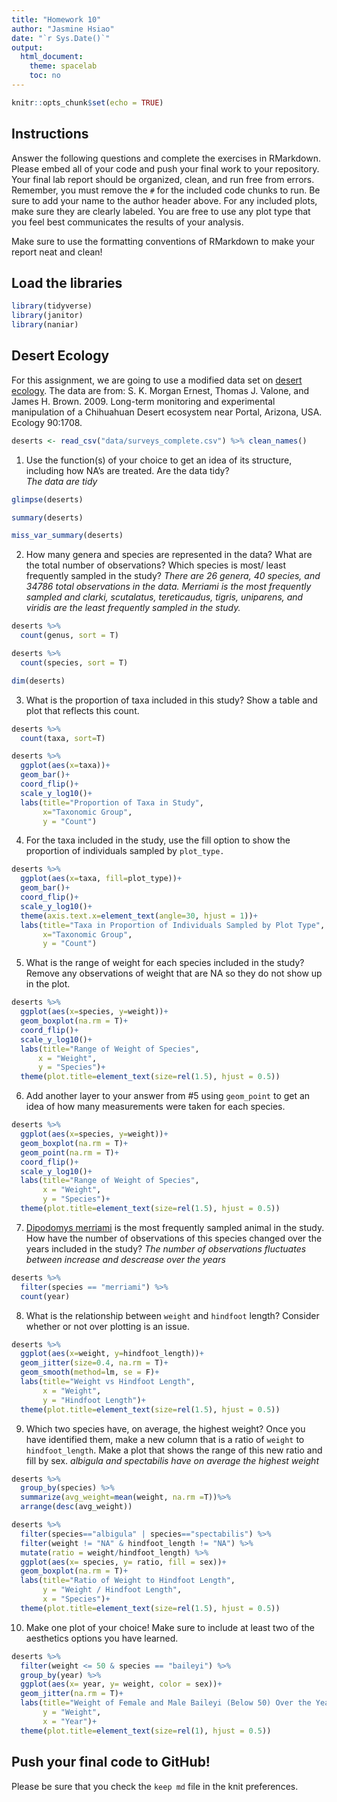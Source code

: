 ```yaml
---
title: "Homework 10"
author: "Jasmine Hsiao"
date: "`r Sys.Date()`"
output:
  html_document:
    theme: spacelab
    toc: no
---
```


```r
knitr::opts_chunk$set(echo = TRUE)
```

## Instructions
Answer the following questions and complete the exercises in RMarkdown. Please embed all of your code and push your final work to your repository. Your final lab report should be organized, clean, and run free from errors. Remember, you must remove the `#` for the included code chunks to run. Be sure to add your name to the author header above. For any included plots, make sure they are clearly labeled. You are free to use any plot type that you feel best communicates the results of your analysis.  

Make sure to use the formatting conventions of RMarkdown to make your report neat and clean!  

## Load the libraries
```r
library(tidyverse)
library(janitor)
library(naniar)
``` 

## Desert Ecology
For this assignment, we are going to use a modified data set on [desert ecology](http://esapubs.org/archive/ecol/E090/118/). The data are from: S. K. Morgan Ernest, Thomas J. Valone, and James H. Brown. 2009. Long-term monitoring and experimental manipulation of a Chihuahuan Desert ecosystem near Portal, Arizona, USA. Ecology 90:1708.
```r
deserts <- read_csv("data/surveys_complete.csv") %>% clean_names()
```

1. Use the function(s) of your choice to get an idea of its structure, including how NA's are treated. Are the data tidy?  
*The data are tidy*
```r
glimpse(deserts)
```
```r
summary(deserts)
```

```r
miss_var_summary(deserts)
```

2. How many genera and species are represented in the data? What are the total number of observations? Which species is most/ least frequently sampled in the study?
*There are 26 genera, 40 species, and 34786 total observations in the data. Merriami is the most frequently sampled and clarki, scutalatus, tereticaudus, tigris, uniparens, and viridis are the least frequently sampled in the study.*
```r
deserts %>% 
  count(genus, sort = T)
```
```r
deserts %>% 
  count(species, sort = T)
```
```r
dim(deserts)
```

3. What is the proportion of taxa included in this study? Show a table and plot that reflects this count.
```r
deserts %>% 
  count(taxa, sort=T)
```


```r
deserts %>% 
  ggplot(aes(x=taxa))+
  geom_bar()+
  coord_flip()+
  scale_y_log10()+
  labs(title="Proportion of Taxa in Study",
       x="Taxonomic Group",
       y = "Count")
```

4. For the taxa included in the study, use the fill option to show the proportion of individuals sampled by `plot_type.`
```r
deserts %>% 
  ggplot(aes(x=taxa, fill=plot_type))+
  geom_bar()+
  coord_flip()+
  scale_y_log10()+
  theme(axis.text.x=element_text(angle=30, hjust = 1))+
  labs(title="Taxa in Proportion of Individuals Sampled by Plot Type",
       x="Taxonomic Group",
       y = "Count")
```
5. What is the range of weight for each species included in the study? Remove any observations of weight that are NA so they do not show up in the plot.
```r
deserts %>% 
  ggplot(aes(x=species, y=weight))+
  geom_boxplot(na.rm = T)+
  coord_flip()+
  scale_y_log10()+
  labs(title="Range of Weight of Species",
      x = "Weight",
      y = "Species")+
  theme(plot.title=element_text(size=rel(1.5), hjust = 0.5))
```

6. Add another layer to your answer from #5 using `geom_point` to get an idea of how many measurements were taken for each species.
```r
deserts %>% 
  ggplot(aes(x=species, y=weight))+
  geom_boxplot(na.rm = T)+
  geom_point(na.rm = T)+
  coord_flip()+
  scale_y_log10()+
  labs(title="Range of Weight of Species",
       x = "Weight",
       y = "Species")+
  theme(plot.title=element_text(size=rel(1.5), hjust = 0.5))
```

7. [Dipodomys merriami](https://en.wikipedia.org/wiki/Merriam's_kangaroo_rat) is the most frequently sampled animal in the study. How have the number of observations of this species changed over the years included in the study?
*The number of observations fluctuates between increase and descrease over the years*
```r
deserts %>% 
  filter(species == "merriami") %>% 
  count(year)
```

8. What is the relationship between `weight` and `hindfoot` length? Consider whether or not over plotting is an issue.
```r
deserts %>% 
  ggplot(aes(x=weight, y=hindfoot_length))+
  geom_jitter(size=0.4, na.rm = T)+
  geom_smooth(method=lm, se = F)+
  labs(title="Weight vs Hindfoot Length",
       x = "Weight",
       y = "Hindfoot Length")+
  theme(plot.title=element_text(size=rel(1.5), hjust = 0.5))
```


9. Which two species have, on average, the highest weight? Once you have identified them, make a new column that is a ratio of `weight` to `hindfoot_length`. Make a plot that shows the range of this new ratio and fill by sex.
*albigula and spectabilis have on average the highest weight* 
```r
deserts %>% 
  group_by(species) %>%
  summarize(avg_weight=mean(weight, na.rm =T))%>% 
  arrange(desc(avg_weight))
```
```r
deserts %>% 
  filter(species=="albigula" | species=="spectabilis") %>%
  filter(weight != "NA" & hindfoot_length != "NA") %>% 
  mutate(ratio = weight/hindfoot_length) %>% 
  ggplot(aes(x= species, y= ratio, fill = sex))+
  geom_boxplot(na.rm = T)+
  labs(title="Ratio of Weight to Hindfoot Length",
       y = "Weight / Hindfoot Length",
       x = "Species")+
  theme(plot.title=element_text(size=rel(1.5), hjust = 0.5))
```

10. Make one plot of your choice! Make sure to include at least two of the aesthetics options you have learned.
```r
deserts %>%
  filter(weight <= 50 & species == "baileyi") %>% 
  group_by(year) %>% 
  ggplot(aes(x= year, y= weight, color = sex))+
  geom_jitter(na.rm = T)+
  labs(title="Weight of Female and Male Baileyi (Below 50) Over the Years",
       y = "Weight",
       x = "Year")+
  theme(plot.title=element_text(size=rel(1), hjust = 0.5))
```

## Push your final code to GitHub!
Please be sure that you check the `keep md` file in the knit preferences. 